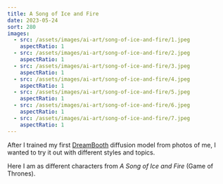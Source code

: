 ```yaml
---
title: A Song of Ice and Fire
date: 2023-05-24
sort: 280
images:
  - src: /assets/images/ai-art/song-of-ice-and-fire/1.jpeg
    aspectRatio: 1
  - src: /assets/images/ai-art/song-of-ice-and-fire/2.jpeg
    aspectRatio: 1
  - src: /assets/images/ai-art/song-of-ice-and-fire/3.jpeg
    aspectRatio: 1
  - src: /assets/images/ai-art/song-of-ice-and-fire/4.jpeg
    aspectRatio: 1
  - src: /assets/images/ai-art/song-of-ice-and-fire/5.jpeg
    aspectRatio: 1
  - src: /assets/images/ai-art/song-of-ice-and-fire/6.jpeg
    aspectRatio: 1
  - src: /assets/images/ai-art/song-of-ice-and-fire/7.jpeg
    aspectRatio: 1
---
```


After I trained my first [DreamBooth](https://dreambooth.github.io/) diffusion model from photos of me, I wanted to try it out with different styles and topics.

Here I am as different characters from <cite>A Song of Ice and Fire</cite> (Game of Thrones).
